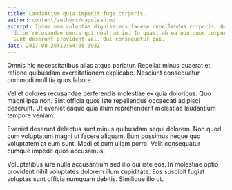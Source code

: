 ```yaml
---
title: Laudantium quia impedit fuga corporis.
author: content/authors/napolean.md
excerpt: Ipsum nam voluptas dignissimos facere repellendus corporis. Quod est ut
  dolor recusandae omnis qui nostrum in. In quasi ab ea non quos corporis aut.
  Sunt deserunt provident vel. Qui consequatur qui.
date: 2017-08-28T12:54:05.393Z
---
```

Omnis hic necessitatibus alias atque pariatur. Repellat minus quaerat et ratione quibusdam exercitationem explicabo. Nesciunt consequatur commodi mollitia quos labore.
 Vel et dolores recusandae perferendis molestiae ex quia doloribus. Quo magni ipsa non. Sint officia quos iste repellendus occaecati adipisci deserunt. Ut eveniet eaque quia illum reprehenderit molestiae laudantium tempore veniam.
 Eveniet deserunt delectus sunt minus quibusdam sequi dolorem. Non quod cum voluptatum magni ut facere aliquam. Eum possimus neque quo voluptatem at eum sunt. Modi et cum ullam porro. Velit consequatur cumque impedit quos accusamus.
 Voluptatibus iure nulla accusantium sed illo qui iste eos. In molestiae optio provident nihil voluptates dolorem illum cupiditate. Eos suscipit fugiat voluptas sunt officia numquam debitis. Similique illo ut.